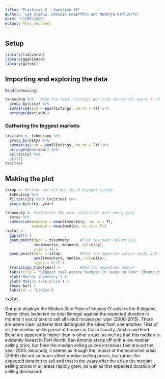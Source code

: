 ```yaml
---
title: "Practical 2 - Question 10"
author: "Cas Blaauw, Dominic Comerford and Netanja Harlianto"
date: "12/05/2020"
output: html_document
---
```

## Setup

```r
library(tidyverse)
library(gganimate)
library(gifski)
```

## Importing and exploring the data

```r
head(txhousing)

txhousing %>%   #Sum the total listings per city across all years in the data
  group_by(city) %>%
  summarise(sum = sum(listings, na.rm = T)) %>%
  arrange(desc(sum))
```

### Gathering the biggest markets

```r
txcities <- txhousing %>%
  group_by(city) %>%
  summarise(sum = sum(listings, na.rm = T)) %>%
  arrange(desc(sum)) %>%
  pull(city) %>%
  .[1:8]
txcities
```


## Making the plot

```r
txtop <- #Filter out all but the 8 biggest cities
  txhousing %>%
  filter(city %in% txcities) %>%
  group_by(city, year) 

txsummary <- #Calculate the mean statistics over every year
  txtop %>%
  summarise(meaninv = mean(inventory, na.rm = T), 
            meanmed = mean(median, na.rm = T))
txplot <-
  ggplot() + 
  geom_point(data = txsummary,    #Plot the mean values big
             aes(meaninv, meanmed, col=city), 
             size = 4) +
  geom_point(data = txtop,        #Plot the separate values small and transparent
             aes(inventory, median, col=city), 
             alpha = 0.2) +
  transition_time(year) +         #Add the animation aspect
  labs(title = "Biggest real estate markets in Texas \n Year: {frame_time}") +
  xlab('Months inventory') +
  ylab('Median sale price') +
  theme_bw() +
  labs(col = "Cities")

txplot
```

Our plot displays the Median Sale Price of houses (Y-axis) in the 8 biggest Texan cities (selected on total listings) against the expected duration in months it would take to sell all listed houses per year  (2000-2015). There are some clear patterns that distinguish the cities from one another. First of all, the median selling price of houses in Collin County, Austin and Ford Bend are apparently higher than in other areas, as well as that this median is evidently lowest in Fort Worth. San Antonio starts off with a low median selling price, but here the median selling prices increases fast around the year 2005. Secondly, it seems as though the impact of the economic crisis (2008) did not so much affect median selling prices, but rather the expected duration to sell and that in the years after the crisis the median selling prices in all areas rapidly grew, as well as that expected duration of selling decreased.
